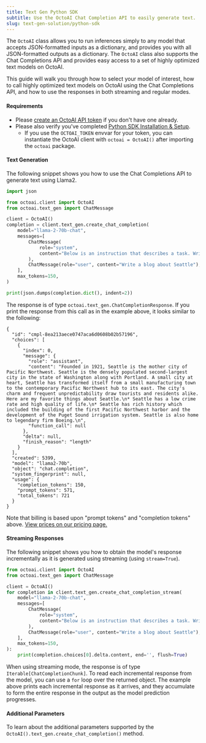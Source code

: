 ```yaml
---
title: Text Gen Python SDK
subtitle: Use the OctoAI Chat Completion API to easily generate text.
slug: text-gen-solution/python-sdk
---
```


The `OctoAI` class allows you to run inferences simply to any model that accepts JSON-formatted inputs as a dictionary, and provides you with all JSON-formatted outputs as a dictionary. The `OctoAI` class also supports the Chat Completions API and provides easy access to a set of highly optimized text models on OctoAI.

This guide will walk you through how to select your model of interest, how to call highly optimized text models on OctoAI using the Chat Completions API, and how to use the responses in both streaming and regular modes.

#### Requirements

- Please [create an OctoAI API token](../getting-started/how-to-create-an-octoai-access-token) if you don't have one already.
- Please also verify you've completed [Python SDK Installation & Setup](../python-sdk/installation-and-setup).
  - If you use the `OCTOAI_TOKEN` envvar for your token, you can instantiate the OctoAI client with `octoai = OctoAI()` after importing the `octoai` package.

#### Text Generation

The following snippet shows you how to use the Chat Completions API to generate text using Llama2.

```Python Python
import json

from octoai.client import OctoAI
from octoai.text_gen import ChatMessage

client = OctoAI()
completion = client.text_gen.create_chat_completion(
    model="llama-2-70b-chat",
    messages=[
        ChatMessage(
            role="system",
            content="Below is an instruction that describes a task. Write a response that appropriately completes the request.",
        ),
        ChatMessage(role="user", content="Write a blog about Seattle"),
    ],
    max_tokens=150,
)

print(json.dumps(completion.dict(), indent=2))
```

The response is of type `octoai.text_gen.ChatCompletionResponse`. If you print the response from this call as in the example above, it looks similar to the following:

```
{
  "id": "cmpl-8ea213aece0747aca6d0608b02b57196",
  "choices": [
    {
      "index": 0,
      "message": {
        "role": "assistant",
        "content": "Founded in 1921, Seattle is the mother city of Pacific Northwest. Seattle is the densely populated second-largest city in the state of Washington along with Portland. A small city at heart, Seattle has transformed itself from a small manufacturing town to the contemporary Pacific Northwest hub to its east. The city's charm and frequent unpredictability draw tourists and residents alike. Here are my favorite things about Seattle.\n* Seattle has a low crime rate and high quality of life.\n* Seattle has rich history which included the building of the first Pacific Northwest harbor and the development of the Puget Sound irrigation system. Seattle is also home to legendary firm Boeing.\n",
        "function_call": null
      },
      "delta": null,
      "finish_reason": "length"
    }
  ],
  "created": 5399,
  "model": "llama2-70b",
  "object": "chat.completion",
  "system_fingerprint": null,
  "usage": {
    "completion_tokens": 150,
    "prompt_tokens": 571,
    "total_tokens": 721
  }
}
```

Note that billing is based upon "prompt tokens" and "completion tokens" above. [View prices on our pricing page.](../getting-started/pricing-and-billing)

#### Streaming Responses

The following snippet shows you how to obtain the model's response incrementally as it is generated using streaming (using `stream=True`).

```Python Python
from octoai.client import OctoAI
from octoai.text_gen import ChatMessage

client = OctoAI()
for completion in client.text_gen.create_chat_completion_stream(
    model="llama-2-70b-chat",
    messages=[
        ChatMessage(
            role="system",
            content="Below is an instruction that describes a task. Write a response that appropriately completes the request.",
        ),
        ChatMessage(role="user", content="Write a blog about Seattle"),
    ],
    max_tokens=150,
):
    print(completion.choices[0].delta.content, end='', flush=True)

```

When using streaming mode, the response is of type `Iterable[ChatCompletionChunk]`. To read each incremental response from the model, you can use a `for` loop over the returned object. The example above prints each incremental response as it arrives, and they accumulate to form the entire response in the output as the model prediction progresses.

#### Additional Parameters

To learn about the additional parameters supported by the `OctoAI().text_gen.create_chat_completion()` method.
